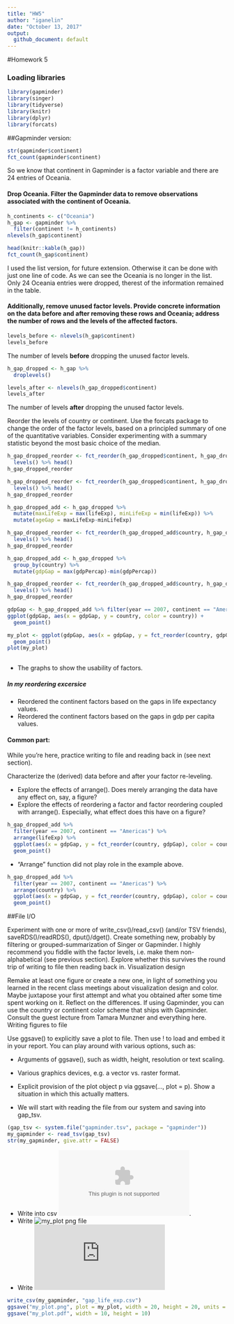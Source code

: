 ```yaml
---
title: "HW5"
author: "iganelin"
date: "October 13, 2017"
output:
  github_document: default
---
```


#Homework 5

### Loading libraries
```r
library(gapminder)
library(singer)
library(tidyverse)
library(knitr)
library(dplyr)
library(forcats)
```

##Gapminder version:

```r
str(gapminder$continent)
fct_count(gapminder$continent)
```
So we know that continent in Gapminder is a factor variable and there are 24 entries of Oceania.

#### Drop Oceania. Filter the Gapminder data to remove observations associated with the continent of Oceania. 
```r
h_continents <- c("Oceania")
h_gap <- gapminder %>%
  filter(continent != h_continents)
nlevels(h_gap$continent)

head(knitr::kable(h_gap))
fct_count(h_gap$continent)
```
I used the list version, for future extension. Otherwise it can be done with just one line of code. As we can see the Oceania is no longer in the list. Only 24  Oceania entries were dropped, therest of the information remained in the table.

#### Additionally, remove unused factor levels. Provide concrete information on the data before and after removing these rows and Oceania; address the number of rows and the levels of the affected factors.
```r
levels_before <- nlevels(h_gap$continent)
levels_before
```

The number of levels **before** dropping the unused factor levels.
```r
h_gap_dropped <- h_gap %>% 
  droplevels()

levels_after <- nlevels(h_gap_dropped$continent)
levels_after
```

The number of levels **after** dropping the unused factor levels.

Reorder the levels of country or continent. Use the forcats package to change the order of the factor levels, based on a principled summary of one of the quantitative variables. Consider experimenting with a summary statistic beyond the most basic choice of the median.

```r
h_gap_dropped_reorder <- fct_reorder(h_gap_dropped$continent, h_gap_dropped$lifeExp) %>% 
  levels() %>% head()
h_gap_dropped_reorder

h_gap_dropped_reorder <- fct_reorder(h_gap_dropped$continent, h_gap_dropped$lifeExp,  .desc = TRUE) %>% 
  levels() %>% head()
h_gap_dropped_reorder

h_gap_dropped_add <- h_gap_dropped %>% 
  mutate(maxLifeExp = max(lifeExp), minLifeExp = min(lifeExp)) %>% 
  mutate(ageGap = maxLifeExp-minLifeExp)

h_gap_dropped_reorder <- fct_reorder(h_gap_dropped_add$country, h_gap_dropped_add$ageGap) %>% 
  levels() %>% head()
h_gap_dropped_reorder

h_gap_dropped_add <- h_gap_dropped %>% 
  group_by(country) %>% 
  mutate(gdpGap = max(gdpPercap)-min(gdpPercap))

h_gap_dropped_reorder <- fct_reorder(h_gap_dropped_add$country, h_gap_dropped_add$gdpGap) %>% 
  levels() %>% head()
h_gap_dropped_reorder

```
```r
gdpGap <- h_gap_dropped_add %>% filter(year == 2007, continent == "Americas")
ggplot(gdpGap, aes(x = gdpGap, y = country, color = country)) +
  geom_point()

my_plot <- ggplot(gdpGap, aes(x = gdpGap, y = fct_reorder(country, gdpGap), color = country)) +
  geom_point()
plot(my_plot)
  
```

- The graphs to show the usability of factors.

##### In my reordering excersice
- Reordered the continent factors based on the gaps in life expectancy values.
- Reordered the continent factors based on the gaps in gdp per capita values.

#### Common part:

While you’re here, practice writing to file and reading back in (see next section).

Characterize the (derived) data before and after your factor re-leveling.

- Explore the effects of arrange(). Does merely arranging the data have any effect on, say, a figure?
- Explore the effects of reordering a factor and factor reordering coupled with arrange(). Especially, what effect does this have on a figure?
```r
h_gap_dropped_add %>% 
  filter(year == 2007, continent == "Americas") %>% 
  arrange(lifeExp) %>% 
  ggplot(aes(x = gdpGap, y = fct_reorder(country, gdpGap), color = country)) +
  geom_point()

```


- "Arrange" function did not play role in the example above.

```r
h_gap_dropped_add %>% 
  filter(year == 2007, continent == "Americas") %>% 
  arrange(country) %>% 
  ggplot(aes(x = gdpGap, y = fct_reorder(country, gdpGap), color = country)) +
  geom_point()

```

##File I/O

Experiment with one or more of write_csv()/read_csv() (and/or TSV friends), saveRDS()/readRDS(), dput()/dget(). Create something new, probably by filtering or grouped-summarization of Singer or Gapminder. I highly recommend you fiddle with the factor levels, i.e. make them non-alphabetical (see previous section). Explore whether this survives the round trip of writing to file then reading back in.
Visualization design

Remake at least one figure or create a new one, in light of something you learned in the recent class meetings about visualization design and color. Maybe juxtapose your first attempt and what you obtained after some time spent working on it. Reflect on the differences. If using Gapminder, you can use the country or continent color scheme that ships with Gapminder. Consult the guest lecture from Tamara Munzner and everything here.
Writing figures to file

Use ggsave() to explicitly save a plot to file. Then use ! to load and embed it in your report. You can play around with various options, such as:

- Arguments of ggsave(), such as width, height, resolution or text scaling.
- Various graphics devices, e.g. a vector vs. raster format.
- Explicit provision of the plot object p via ggsave(..., plot = p). Show a situation in which this actually matters.


 - We will start with reading the file from our system and saving into gap_tsv.
```r
(gap_tsv <- system.file("gapminder.tsv", package = "gapminder"))
my_gapminder <- read_tsv(gap_tsv)
str(my_gapminder, give.attr = FALSE)
```

- Write into csv ![file](https://github.com/ilgan/STAT545-hw-ganelin-ilya/blob/master/HW5/gap_life_exp.csv).
- Write ![my_plot png file](https://github.com/ilgan/STAT545-hw-ganelin-ilya/blob/master/HW5/my_plot.png)
- Write ![my_plot pdf file](https://github.com/ilgan/STAT545-hw-ganelin-ilya/blob/master/HW5/my_plot.pdf)
```r
write_csv(my_gapminder, "gap_life_exp.csv")
ggsave("my_plot.png", plot = my_plot, width = 20, height = 20, units = "cm")
ggsave("my_plot.pdf", width = 10, height = 10)
```


